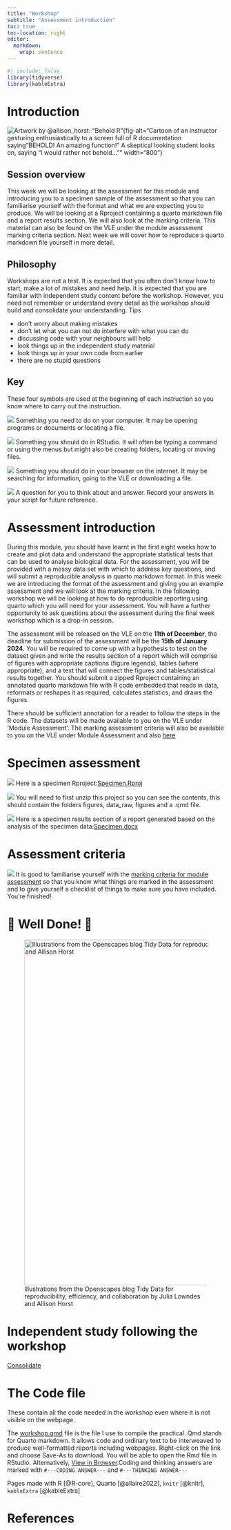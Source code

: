 ```yaml
---
title: "Workshop"
subtitle: "Assessment introduction"
toc: true
toc-location: right
editor:
  markdown:
    wrap: sentence
---
```


```r
#| include: false
library(tidyverse)
library(kableExtra)
```

# Introduction

![Artwork by @allison_horst: "Behold R"](images/behold_R.png){fig-alt="Cartoon of an instructor gesturing enthusiastically to a screen full of R documentation saying "BEHOLD! An amazing function!" A skeptical looking student looks on, saying "I would rather not behold..."" width="800"}


## Session overview

This week we will be looking at the assessment for this module and introducing you to a specimen sample of the assessment so that you can familiarise yourself with the format and what we are expecting you to produce. We will be looking at a Rproject containing a quarto markdown file and a report results section. We will also look at the marking criteria. This material can also be found on the VLE under the module assessment marking criteria section. Next week we will cover how to reproduce a quarto markdown file yourself in more detail.


## Philosophy

Workshops are not a test.
It is expected that you often don't know how to start, make a lot of mistakes and need help.
It is expected that you are familiar with independent study content before the workshop.
However, you need not remember or understand every detail as the workshop should build and consolidate your understanding.
Tips

-   don't worry about making mistakes
-   don't let what you can not do interfere with what you can do
-   discussing code with your neighbours will help
-   look things up in the independent study material
-   look things up in your own code from earlier
-   there are no stupid questions

::: callout-note
## Key

These four symbols are used at the beginning of each instruction so you know where to carry out the instruction.

![](images/do_on_your_computer.png) Something you need to do on your computer.
It may be opening programs or documents or locating a file.

![](images/do_in_R.png) Something you should do in RStudio.
It will often be typing a command or using the menus but might also be creating folders, locating or moving files.

![](images/do_on_internet.png) Something you should do in your browser on the internet.
It may be searching for information, going to the VLE or downloading a file.

![](images/answer.png) A question for you to think about and answer.
Record your answers in your script for future reference.
:::

# Assessment introduction

During this module, you should have learnt in the first eight weeks how to create and plot data and understand the appropriate statistical tests that can be used to analyse biological data. For the assessment, you will be provided with a messy data set with which to address key questions, and will submit a reproducible analysis in quarto markdown format. In this week we are introducing the format of the assessment and giving you an example assessment and we will look at the marking criteria. In the following workshop we will be looking at how to do reproducible reporting using quarto which you will need for your assessment. You will have a further opportunity to ask questions about the assessment during the final week workshop which is a drop-in session.

The assessment will be released on the VLE on the **11th of December**, the deadline for submission of the assessment will be the **15th of January 2024**. You will be required to come up with a hypothesis to test on the dataset given and write the results section of a report which will comprise of figures with appropriate captions (figure legends), tables (where appropriate), and a text that will connect the figures and tables/statistical results together. You should submit a zipped Rproject containing an annotated quarto markdown file with R code embedded that reads in data, reformats or reshapes it as required, calculates statistics, and draws the figures.

There should be sufficient annotation for a reader to follow the steps in the R code.  The datasets will be made available to you on the VLE under ‘Module Assessment’. The marking assessment criteria will also be available to you on the VLE under Module Assessment and also [here](https://docs.google.com/document/d/1zCuQUqUa3HtAcAn87tsNnolDiE2IRlcqj6y3_5gu5oM/edit?usp=sharing)


# Specimen assessment

![](images/do_on_your_computer.png) Here is a specimen Rproject:[Specimen.Rproj](data-raw/assessment.zip)

![](images/do_on_your_computer.png) You will need to first unzip this project so you can see the contents, this should contain the folders figures, data_raw, figures and a .qmd file.

![](images/do_on_your_computer.png) Here is a specimen results section of a report generated based on the analysis of the specimen data:[Specimen.docx](data-raw/specimen.docx)

# Assessment criteria

![](images/do_on_internet.png) It is good to familiarise yourself with the [marking criteria for module assessment](https://docs.google.com/document/d/1zCuQUqUa3HtAcAn87tsNnolDiE2IRlcqj6y3_5gu5oM/edit?usp=sharing) so that you know what things are marked in the assessment and to give yourself a checklist of things to make sure you have included.
You're finished!

# 🥳 Well Done! 🎉

![Illustrations from the Openscapes blog Tidy Data for reproducibility, efficiency, and collaboration by Julia Lowndes and Allison Horst](images/tidy-complete.jpg){fig-alt="Cute fuzzy monsters putting rectangular data tables onto a conveyor belt. Along the conveyor belt line are different automated 'stations' that update the data, reading 'WRANGLE', 'VISUALIZE', and 'MODEL.' A monster at the end of the conveyor belt is carrying away a table that reads 'Complete analysis'." width="800"}

# Independent study following the workshop

[Consolidate](study_after_workshop.qmd)

# The Code file

These contain all the code needed in the workshop even where it is not visible on the webpage.

The [workshop.qmd](workshop.qmd) file is the file I use to compile the practical.
Qmd stands for Quarto markdown.
It allows code and ordinary text to be interweaved to produce well-formatted reports including webpages.
Right-click on the link and choose Save-As to download.
You will be able to open the Rmd file in RStudio.
Alternatively, [View in Browser](https://github.com/3mmaRand/R4BABS/blob/main/pgt52m/week-8/workshop.qmd).Coding and thinking answers are marked with `#---CODING ANSWER---` and `#---THINKING ANSWER---`

Pages made with R [@R-core], Quarto [@allaire2022], `knitr` [@knitr], `kableExtra` [@kableExtra]

# References
